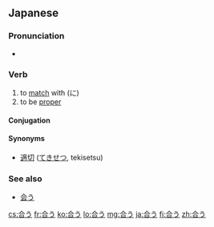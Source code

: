 ==Japanese==
{{kanji readings tab|合|あ|sort=あう}}

===Pronunciation===
* {{audio|Ja-au-meet(see) or fit.ogg|Audio}}

===Verb===
{{ja-verb|kk|type=1|tr=intrans|hira=あう|rom=au}}

# to [[match]] with (に)
# to be [[proper]]

====Conjugation====
{{ja-go-u|合|あ|a}}

====Synonyms====
* [[適切]] ([[てきせつ]], tekisetsu)

===See also===
* [[会う]]

[[cs:合う]]
[[fr:合う]]
[[ko:合う]]
[[lo:合う]]
[[mg:合う]]
[[ja:合う]]
[[fi:合う]]
[[zh:合う]]
